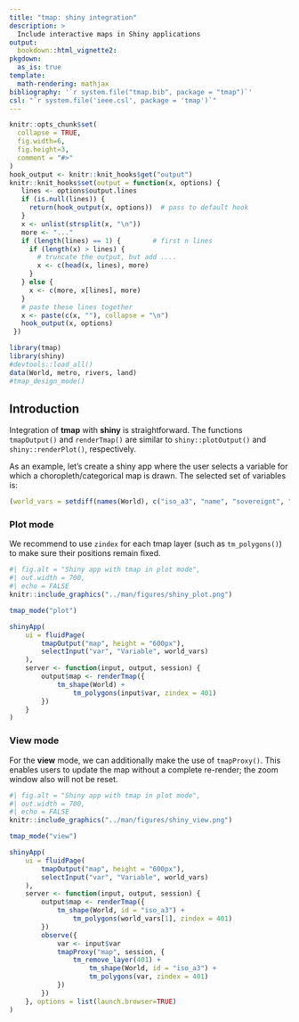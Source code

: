 ```yaml
---
title: "tmap: shiny integration"
description: >
  Include interactive maps in Shiny applications
output: 
  bookdown::html_vignette2:
pkgdown:
  as_is: true
template:
  math-rendering: mathjax
bibliography: '`r system.file("tmap.bib", package = "tmap")`'
csl: "`r system.file('ieee.csl', package = 'tmap')`"
---
```


```r
knitr::opts_chunk$set(
  collapse = TRUE,
  fig.width=6, 
  fig.height=3,
  comment = "#>"
)
hook_output <- knitr::knit_hooks$get("output")
knitr::knit_hooks$set(output = function(x, options) {
   lines <- options$output.lines
   if (is.null(lines)) {
     return(hook_output(x, options))  # pass to default hook
   }
   x <- unlist(strsplit(x, "\n"))
   more <- "..."
   if (length(lines) == 1) {        # first n lines
     if (length(x) > lines) {
       # truncate the output, but add ....
       x <- c(head(x, lines), more)
     }
   } else {
     x <- c(more, x[lines], more)
   }
   # paste these lines together
   x <- paste(c(x, ""), collapse = "\n")
   hook_output(x, options)
 })

```

```r
library(tmap)
library(shiny)
#devtools::load_all()
data(World, metro, rivers, land)
#tmap_design_mode()
```

## Introduction

Integration of **tmap** with **shiny** is straightforward. 
The functions `tmapOutput()` and `renderTmap()` are similar to `shiny::plotOutput()` and `shiny::renderPlot()`, respectively.

As an example, let's create a shiny app where the user selects a variable for which a choropleth/categorical map is drawn. 
The selected set of variables is:

```r
(world_vars = setdiff(names(World), c("iso_a3", "name", "sovereignt", "geometry")))
```

### Plot mode

We recommend to use `zindex` for each tmap layer (such as `tm_polygons()`) to make sure their positions remain fixed.

```r
#| fig.alt = "Shiny app with tmap in plot mode",
#| out.width = 700,
#| echo = FALSE
knitr::include_graphics("../man/figures/shiny_plot.png")
```

```r
tmap_mode("plot")

shinyApp(
	ui = fluidPage(
		tmapOutput("map", height = "600px"),
		selectInput("var", "Variable", world_vars)
	),
	server <- function(input, output, session) {
		output$map <- renderTmap({
			tm_shape(World) +
				tm_polygons(input$var, zindex = 401)
		})
	}
)
```

### View mode

For the **view** mode, we can additionally make the use of `tmapProxy()`. 
This enables users to update the map without a complete re-render; the zoom window also will not be reset.

```r
#| fig.alt = "Shiny app with tmap in plot mode",
#| out.width = 700,
#| echo = FALSE
knitr::include_graphics("../man/figures/shiny_view.png")
```

```r
tmap_mode("view")

shinyApp(
	ui = fluidPage(
		tmapOutput("map", height = "600px"),
		selectInput("var", "Variable", world_vars)
	),
	server <- function(input, output, session) {
		output$map <- renderTmap({
			tm_shape(World, id = "iso_a3") +
				tm_polygons(world_vars[1], zindex = 401)
		})
		observe({
			var <- input$var
			tmapProxy("map", session, {
				tm_remove_layer(401) +
					tm_shape(World, id = "iso_a3") +
					tm_polygons(var, zindex = 401)
			})
		})
	}, options = list(launch.browser=TRUE)
)
```
